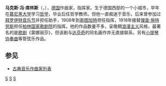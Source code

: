 {{Infobox classical
| 中文名 = 席林斯
| 画像 = Schillings.jpg
| 附注 =      
| 原文名 = Max von Schillings
| 国别 = 德国    
| 出生日期 = 1868年4月19日
| 出生地 = 迪伦
| 逝世日期 = 1933年7月24日(65歲)
| 逝世地 = 柏林
| 所属时期 = 浪漫主义，20世纪
| 所属乐派 =  
| 擅长作品类型 = 管弦乐，歌剧
| 代表作 = 歌剧《蒙娜丽莎》，两部小提琴协奏曲
| 师从 = 
| 学生 = [[富特文格勒|富特文格勒]]
| 官方网站 = 
}}

'''马克斯·冯·席林斯'''（{{lang-de|'''Max von Schillings'''}}，{{bd|1868年|4月19日|1933年|7月24日|catIdx=S}}），[[德国|德国]]作曲家，指挥家。生于德国西部的一个小城市，早年在[[慕尼黑大学|慕尼黑大学]]学习[[哲学|哲学]]，毕业后任哲学教师。但他一直痴迷于音乐，后来曾参加过[[拜罗伊特音乐节|拜罗伊特音乐节]]并担任助手，1908年到[[斯图加特|斯图加特]]担任指挥，1918年接替[[理查·施特劳斯|理查·施特劳斯]]担任[[柏林国家歌剧院|柏林国家歌剧院]]的指挥。他的作品数量不多，呈晚期[[浪漫主义音乐|浪漫主义]]风格，最著名的是[[歌剧|歌剧]]《蒙娜丽莎》，但该剧与[[达芬奇|达芬奇]]的同名画作并无直接联系，另有[[小提琴|小提琴]][[协奏曲|协奏曲]]等管弦乐作品。

==参见==
* [[古典音乐作曲家列表|古典音乐作曲家列表]]

{{Authority control}}
[[Category:德国作曲家|S]]
[[Category:浪漫主义作曲家|S]]
[[Category:20世纪作曲家|S]]